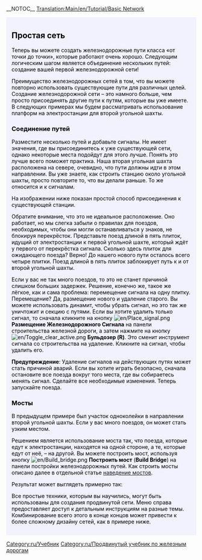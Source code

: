 __NOTOC__
[[Translation:Main/en/Tutorial/Basic Network]]
{{en/Tabs|3|3
|Учебник/Две_платформы/Ru|1. Две платформы<!--
-->|Учебник/Две_колеи/Ru|2. Две колеи<!--
-->|Учебник/Простая_сеть/Ru|3. Простая сеть}}
<div style="padding:.5em 1em 1em 1em; border-top:none; background-color:#f1f2fe; color:#000;">
{{ru/Учебник}}
== Простая сеть ==
Теперь вы можете создать железнодорожные пути класса «от точки до точки», которые  работают очень хорошо. Следующим логическим шагом является объединение нескольких путей: создание вашей первой железнодорожной сети!

Преимущество железнодорожных сетей в том, что вы можете повторно использовать существующие пути для различных целей. Создание железнодорожной сети – это намного больше, чем просто присоединять другие пути к путям, которые вы уже имеете. В следующих примерах мы будем рассматривать использование платформ на электростанции для второй угольной шахты.

=== Соединение путей ===

Разместите несколько путей и добавьте сигналы. Не имеет значения, где вы присоединитесь к уже существующей сети, однако некоторые места подойдут для этого лучше. Понять это лучше всего поможет практика. Наша вторая угольная шахта расположена на севере, очевидно, что пути должны идти в этом направлении. Вы уже знаете, как строить станцию около угольной шахты, просто повторите то, что вы делали раньше. То же относится и к сигналам.

На изображении ниже показан простой способ присоединения к существующей станции.

{{en/Phototable|[[File:en/Tutorial network simple.png|400px]]|Вторая линия железнодорожных путей присоединена к электростанции (кликните для увеличения)|none}}

Обратите внимание, что это не идеальное расположение. Оно работает, но мы слегка забыли о правилах для поездов, необходимых, чтобы они могли останавливаться у знаков, не блокируя перекрёсток. Представьте поезд длиной в пять плиток, идущий от электростанции к первой угольной шахте, который ждёт у первого от перекрёстка сигнала. Сколько здесь плиток для ожидающего поезда? Верно! До нашего нового пути осталось всего четыре плитки. Поезд длиной в пять плиток заблокирует путь к и от второй угольной шахты.

Если у вас не так много поездов, то это не станет причиной слишком больших задержек. Решение, конечно же, такое же лёгкое, как и сама проблема: перемещение сигнала на одну плитку. Перемещение? Да, размещение нового и удаление старого. Вы можете использовать динамит, чтобы убрать сигнал, но это так же уничтожит и секцию с путями. Если вы хотите удалить только сигнал, то сначала кликните на кнопку [[File:en/Place signal.png]] '''Размещение Железнодорожного Сигнала''' на панели строительства железной дороги, а затем нажмите на кнопку [[File:en/Toggle clear active.png]] '''Бульдозер (R)'''. Это сменит инструмент сигнала со строительства на удаление. Кликните на сигнал, чтобы удалить его.

'''Предупреждение''': Удаление сигналов на действующих путях может стать причиной аварий. Если вы хотите играть безопасно, сначала остановите все поезда вокруг того места, где вы собираетесь менять сигнал. Сделайте все необходимые изменения. Теперь запускайте поезда.

=== Мосты ===

В предыдущем примере был участок одноколейки в направлении второй угольной шахты. Если у вас много поездов, он может стать узким местом.

Решением является использование моста так, что поезда, которые едут к электростанции, находятся на одной стороне, а те, которые едут от неё, – на другой. Вы можете построить мост, используя кнопку [[File:en/Build bridge.png]] ''' Построить мост ''' ('''Build Bridge''') на панели постройки железнодорожных путей. Как строить мосты описано далее в отдельной статье [[Main/ru/Наведение мостов|наведение мостов]].

Результат может выглядеть примерно так:

{{en/Phototable|[[File:en/Tutorial network bridge.png|400px]]|Мост в железнодорожной сети (кликните для увеличения)|none}}

Все простые техники, которым вы научились, могут быть использованы для создания продвинутой сети. Меню справа предоставляет доступ к детальным инструкциям на разные темы. Комбинирование всего этого в конце концов может привести к более сложному дизайну сетей, как в примере ниже.

{{en/Phototable|[[File:en/Plufingford Transport, 22nd Mar 2032.png|512px]]|Продвинутая железнодорожная сеть, в которой использованы принципы, описанные в этом учебнике, только намного больше! (кликните для увеличения)|none}}

</div>
[[Category:ru/Учебник]]
[[Category:ru/Продвинутый учебник по железным дорогам]]